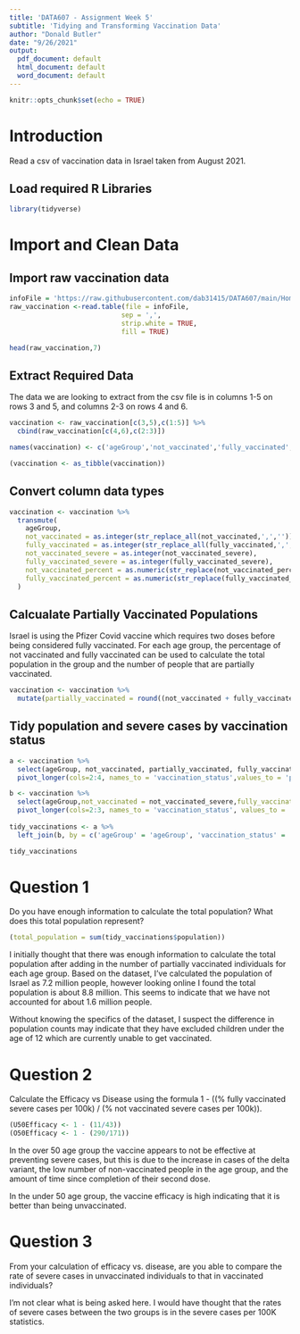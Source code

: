 ```yaml
---
title: 'DATA607 - Assignment Week 5'
subtitle: 'Tidying and Transforming Vaccination Data'
author: "Donald Butler"
date: "9/26/2021"
output:
  pdf_document: default
  html_document: default
  word_document: default
---
```


```r
knitr::opts_chunk$set(echo = TRUE)
```

# Introduction

Read a csv of vaccination data in Israel taken from August 2021. 

## Load required R Libraries

```r
library(tidyverse)
```

# Import and Clean Data

## Import raw vaccination data

```r
infoFile = 'https://raw.githubusercontent.com/dab31415/DATA607/main/Homework/Assignment_4/israeli_vaccination_data_analysis_start.csv'
raw_vaccination <-read.table(file = infoFile,
                            sep = ',',
                            strip.white = TRUE,
                            fill = TRUE)

head(raw_vaccination,7)
```
## Extract Required Data

The data we are looking to extract from the csv file is in columns 1-5 on rows 3 and 5, and columns 2-3 on rows 4 and 6.

```r
vaccination <- raw_vaccination[c(3,5),c(1:5)] %>% 
  cbind(raw_vaccination[c(4,6),c(2:3)])

names(vaccination) <- c('ageGroup','not_vaccinated','fully_vaccinated','not_vaccinated_severe','fully_vaccinated_severe','not_vaccinated_percent','fully_vaccinated_percent')

(vaccination <- as_tibble(vaccination))
```

## Convert column data types

```r
vaccination <- vaccination %>%
  transmute(
    ageGroup,
    not_vaccinated = as.integer(str_replace_all(not_vaccinated,',','')),
    fully_vaccinated = as.integer(str_replace_all(fully_vaccinated,',','')),
    not_vaccinated_severe = as.integer(not_vaccinated_severe),
    fully_vaccinated_severe = as.integer(fully_vaccinated_severe),
    not_vaccinated_percent = as.numeric(str_replace(not_vaccinated_percent,'%','')) / 100,
    fully_vaccinated_percent = as.numeric(str_replace(fully_vaccinated_percent,'%','')) / 100
  )
```

## Calcualate Partially Vaccinated Populations

Israel is using the Pfizer Covid vaccine which requires two doses before being considered fully vaccinated. For each age group, the percentage of not vaccinated and fully vaccinated can be used to calculate the total population in the group and the number of people that are partially vaccinated.

```r
vaccination <- vaccination %>%
  mutate(partially_vaccinated = round((not_vaccinated + fully_vaccinated) / (not_vaccinated_percent + fully_vaccinated_percent) - not_vaccinated - fully_vaccinated,0))

```

## Tidy population and severe cases by vaccination status

```r
a <- vaccination %>% 
  select(ageGroup, not_vaccinated, partially_vaccinated, fully_vaccinated) %>%
  pivot_longer(cols=2:4, names_to = 'vaccination_status',values_to = 'population')

b <- vaccination %>% 
  select(ageGroup,not_vaccinated = not_vaccinated_severe,fully_vaccinated = fully_vaccinated_severe) %>%
  pivot_longer(cols=2:3, names_to = 'vaccination_status', values_to = 'severe_cases')
    
tidy_vaccinations <- a %>%
  left_join(b, by = c('ageGroup' = 'ageGroup', 'vaccination_status' = 'vaccination_status'))

tidy_vaccinations
```

# Question 1

Do you have enough information to calculate the total population? What does this total population represent?

```r
(total_population = sum(tidy_vaccinations$population))
```
I initially thought that there was enough information to calculate the total population after adding in the number of partially vaccinated individuals for each age group. Based on the dataset, I've calculated the population of Israel as 7.2 million people, however looking online I found the total population is about 8.8 million. This seems to indicate that we have not accounted for about 1.6 million people.

Without knowing the specifics of the dataset, I suspect the difference in population counts may indicate that they have excluded children under the age of 12 which are currently unable to get vaccinated. 

# Question 2

Calculate the Efficacy vs Disease using the formula 1 - ((% fully vaccinated severe cases per 100k) / (% not vaccinated severe cases per 100k)).

```r
(U50Efficacy <- 1 - (11/43))
(O50Efficacy <- 1 - (290/171))
```
In the over 50 age group the vaccine appears to not be effective at preventing severe cases, but this is due to the increase in cases of the delta variant, the low number of non-vaccinated people in the age group, and the amount of time since completion of their second dose.

In the under 50 age group, the vaccine efficacy is high indicating that it is better than being unvaccinated.

# Question 3

From your calculation of efficacy vs. disease, are you able to compare the rate of severe cases in unvaccinated individuals to that in vaccinated individuals?

I'm not clear what is being asked here. I would have thought that the rates of severe cases between the two groups is in the severe cases per 100K statistics.
